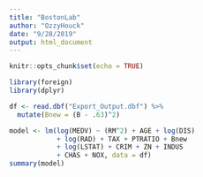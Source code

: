 ```yaml
---
title: "BostonLab"
author: "OzzyHouck"
date: "9/28/2019"
output: html_document
---
```


```r
knitr::opts_chunk$set(echo = TRUE)
```

```r

library(foreign)
library(dplyr)

df <- read.dbf("Export_Output.dbf") %>% 
  mutate(Bnew = (B - .63)^2)

model <- lm(log(MEDV) ~ (RM^2) + AGE + log(DIS) 
            + log(RAD) + TAX + PTRATIO + Bnew
            + log(LSTAT) + CRIM + ZN + INDUS
            + CHAS + NOX, data = df)
summary(model)
```



